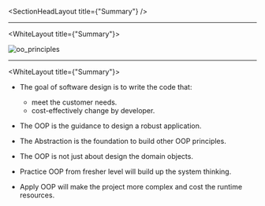 

<SectionHeadLayout title={"Summary"} />

---

<WhiteLayout title={"Summary"}>
  <div style={{ flex: "1", position: "relative" }}>
    <div
      style={{
        position: "absolute",
        inset: 0,
        display: "flex",
        alignItems: "center",
        alignContent: "center",
        flexDirection: "column",
      }}
    >
      <img
        src={oo_principles}
        style={{ maxHeight: "100%" }}
        alt="oo_principles"
      />
    </div>
  </div>
</WhiteLayout>

---

<WhiteLayout title={"Summary"}>

- The goal of software design is to write the code that:

  - meet the customer needs.
  - cost-effectively change by developer.

- The OOP is the guidance to design a robust application.

- The Abstraction is the foundation to build other OOP principles.

- The OOP is not just about design the domain objects.

- Practice OOP from fresher level will build up the system thinking.

- Apply OOP will make the project more complex and cost the runtime resources.

</WhiteLayout>
